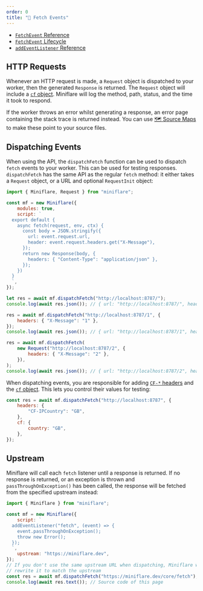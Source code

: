 ```yaml
---
order: 0
title: "📨 Fetch Events"
---
```


- [`FetchEvent` Reference](/workers/runtime-apis/fetch-event)
- [`FetchEvent` Lifecycle](/workers/learning/fetch-event-lifecycle)
- [`addEventListener` Reference](/workers/runtime-apis/add-event-listener)

## HTTP Requests

Whenever an HTTP request is made, a `Request` object is dispatched to your worker, then the generated `Response` is returned. The
`Request` object will include a
[`cf` object](/workers/runtime-apis/request#incomingrequestcfproperties).
Miniflare will log the method, path, status, and the time it took to respond.

If the worker throws an error whilst generating a response, an error page
containing the stack trace is returned instead. You can use
[🗺 Source Maps](/developing/source-maps) to make these point to your source
files.

## Dispatching Events

When using the API, the `dispatchFetch` function can be used to dispatch `fetch`
events to your worker. This can be used for testing responses. `dispatchFetch`
has the same API as the regular `fetch` method: it either takes a `Request`
object, or a URL and optional `RequestInit` object:

```js
import { Miniflare, Request } from "miniflare";

const mf = new Miniflare({
	modules: true,
	script: `
  export default {
    async fetch(request, env, ctx) {
      const body = JSON.stringify({
        url: event.request.url,
        header: event.request.headers.get("X-Message"),
      });
      return new Response(body, {
        headers: { "Content-Type": "application/json" },
      });
    })
  }
  `,
});

let res = await mf.dispatchFetch("http://localhost:8787/");
console.log(await res.json()); // { url: "http://localhost:8787/", header: null }

res = await mf.dispatchFetch("http://localhost:8787/1", {
	headers: { "X-Message": "1" },
});
console.log(await res.json()); // { url: "http://localhost:8787/1", header: "1" }

res = await mf.dispatchFetch(
	new Request("http://localhost:8787/2", {
		headers: { "X-Message": "2" },
	}),
);
console.log(await res.json()); // { url: "http://localhost:8787/2", header: "2" }
```

When dispatching events, you are responsible for adding
[`CF-*` headers](https://support.cloudflare.com/hc/en-us/articles/200170986-How-does-Cloudflare-handle-HTTP-Request-headers-)
and the
[`cf` object](/workers/runtime-apis/request#incomingrequestcfproperties).
This lets you control their values for testing:

```js
const res = await mf.dispatchFetch("http://localhost:8787", {
	headers: {
		"CF-IPCountry": "GB",
	},
	cf: {
		country: "GB",
	},
});
```

## Upstream

Miniflare will call each `fetch` listener until a response is returned. If no
response is returned, or an exception is thrown and `passThroughOnException()`
has been called, the response will be fetched from the specified upstream
instead:

```js
import { Miniflare } from "miniflare";

const mf = new Miniflare({
	script: `
  addEventListener("fetch", (event) => {
    event.passThroughOnException();
    throw new Error();
  });
  `,
	upstream: "https://miniflare.dev",
});
// If you don't use the same upstream URL when dispatching, Miniflare will
// rewrite it to match the upstream
const res = await mf.dispatchFetch("https://miniflare.dev/core/fetch");
console.log(await res.text()); // Source code of this page
```
